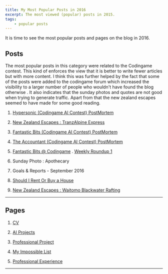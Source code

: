 ```yaml
---
title: My Most Popular Posts in 2016
excerpt: The most viewed (popular) posts in 2015.
tags:
    - popular posts
---
```


It is time to see the most popular posts and pages on the blog in 2016.

## Posts

The most popular posts in this category were related to the Codingame contest. This kind of enforces the view that it is
better to write fewer articles but with more content. I think this was further helped by the fact that some of the posts
were added to the codingame forum which increased the visibility to a larger number of people who wouldn't have found
the blog otherwise . It also indicates that the sunday photos and quotes are not good when trying to generate traffic.
Apart from that the new zealand escapes seemed to have made for some good reading.

1. [Hypersonic (Codingame AI Contest) PostMortem](../hypersonic-codingame-ai-contest-postmortem)

2. [New Zealand Escapes : TranzAlpine Express](../new-zealand-escapes-tranzalpine-express)

3. [Fantastic Bits (Codingame AI Contest) PostMortem](../fantastic-bits-codingame-ai-contest-postmortem)

4. [The Accountant (Codingame AI Contest) PostMortem](../accountant-codingame-ai-contest-postmortem)

5. [Fantastic Bits @ Codingame](../fantastic-bits-codingame) . [Weekly Roundup 1](../weekly-roundup-1)

6. Sunday Photo : Apothecary

7. Goals & Reports - September 2016

8. [Should I Rent Or Buy a House](../rent-buy-house)

9. [New Zealand Escapes : Waitomo Blackwater Rafting](../new-zealand-escapes-waitomo-blackwater-rafting)

---

## Pages

1. [CV](/cv)

2. [AI Projects](/cv/ai-projects)

3. [Professional Project](/cv/professional-projects)

4. [My Impossible List](/impossible-list)

5. [Professional Experience](/cv/professional-experience)

---
